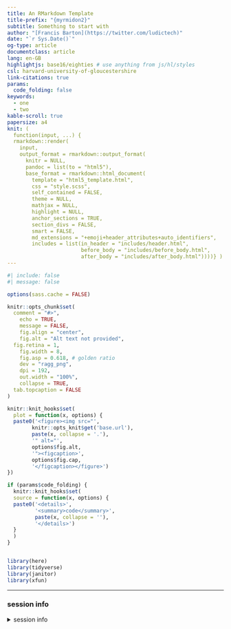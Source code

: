 ```yaml
---
title: An RMarkdown Template
title-prefix: "{myrmidon2}"
subtitle: Something to start with
author: "[Francis Barton](https://twitter.com/ludictech)"
date: "`r Sys.Date()`"
og-type: article
documentclass: article
lang: en-GB
highlightjs: base16/eighties # use anything from js/hl/styles
csl: harvard-university-of-gloucestershire
link-citations: true
params:
  code_folding: false
keywords:
  - one
  - two
kable-scroll: true
papersize: a4
knit: (
  function(input, ...) {
  rmarkdown::render(  
    input,
    output_format = rmarkdown::output_format(
      knitr = NULL,
      pandoc = list(to = "html5"),
      base_format = rmarkdown::html_document(
        template = "html5_template.html",
        css = "style.scss",
        self_contained = FALSE,
        theme = NULL,
        mathjax = NULL,
        highlight = NULL,
        anchor_sections = TRUE,
        section_divs = FALSE,
        smart = FALSE,
        md_extensions = "+emoji+header_attributes+auto_identifiers",
        includes = list(in_header = "includes/header.html",
                        before_body = "includes/before_body.html",
                        after_body = "includes/after_body.html"))))} )
---
```


```r
#| include: false
#| message: false

options(sass.cache = FALSE)

knitr::opts_chunk$set(
  comment = "#>",
	echo = TRUE,
	message = FALSE,
	fig.align = "center",
	fig.alt = "Alt text not provided",
  fig.retina = 1,
	fig.width = 8,
	fig.asp = 0.618, # golden ratio
	dev = "ragg_png",
	dpi = 192,
	out.width = "100%",
	collapse = TRUE,
  tab.topcaption = FALSE
)

knitr::knit_hooks$set(
  plot = function(x, options) {
  paste0('<figure><img src="',
        knitr::opts_knit$get('base.url'),
        paste(x, collapse = '.'),
        '" alt="',
        options$fig.alt,
        '"><figcaption>',
        options$fig.cap,
        '</figcaption></figure>')
})

if (params$code_folding) {
  knitr::knit_hooks$set(
  source = function(x, options) {
  paste0('<details>',
         '<summary>code</summary>',
         paste(x, collapse = ''),
         '</details>')
  }
  )
}


library(here)
library(tidyverse)
library(janitor)
library(xfun)

```






<hr />

### session info

<details><summary>session info</summary>
```r
#| comment: ""
#| prompt: true
xfun::session_info(dependencies = FALSE)
```

</details>

